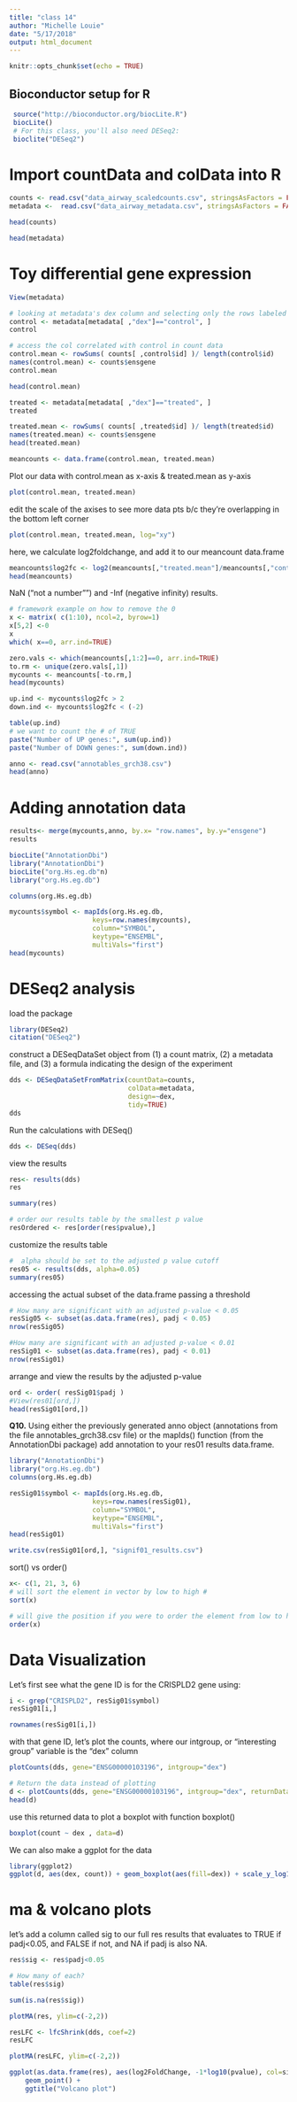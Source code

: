 ```yaml
---
title: "class 14"
author: "Michelle Louie"
date: "5/17/2018"
output: html_document
---
```


```r
knitr::opts_chunk$set(echo = TRUE)
```

## Bioconductor setup for R
```r
 source("http://bioconductor.org/biocLite.R")
 biocLite()
 # For this class, you'll also need DESeq2:
 bioclite("DESeq2")
```

# Import countData and colData into R
```r

counts <- read.csv("data_airway_scaledcounts.csv", stringsAsFactors = FALSE)
metadata <-  read.csv("data_airway_metadata.csv", stringsAsFactors = FALSE)
```

```r
head(counts)
```

```r
head(metadata)
```

# Toy differential gene expression
```r
View(metadata)
```
```r
# looking at metadata's dex column and selecting only the rows labeled "control"
control <- metadata[metadata[ ,"dex"]=="control", ]
control

# access the col correlated with control in count data 
control.mean <- rowSums( counts[ ,control$id] )/ length(control$id) 
names(control.mean) <- counts$ensgene
control.mean 
```

```r
head(control.mean) 
```

```r
treated <- metadata[metadata[ ,"dex"]=="treated", ]
treated

treated.mean <- rowSums( counts[ ,treated$id] )/ length(treated$id) 
names(treated.mean) <- counts$ensgene
head(treated.mean)
```
```r
meancounts <- data.frame(control.mean, treated.mean)
```

Plot our data with control.mean as x-axis & treated.mean as y-axis
```r
plot(control.mean, treated.mean)
```
edit the scale of the axises to see more data pts b/c they're overlapping in the bottom left corner 
```r
plot(control.mean, treated.mean, log="xy")
```

here, we calculate log2foldchange, and add it to our meancount data.frame
```r
meancounts$log2fc <- log2(meancounts[,"treated.mean"]/meancounts[,"control.mean"])
head(meancounts)
```
 NaN (“not a number””) and -Inf (negative infinity) results.
 
```r
# framework example on how to remove the 0 
x <- matrix( c(1:10), ncol=2, byrow=1)
x[5,2] <-0
x
which( x==0, arr.ind=TRUE)
```

```r
zero.vals <- which(meancounts[,1:2]==0, arr.ind=TRUE)
to.rm <- unique(zero.vals[,1])
mycounts <- meancounts[-to.rm,]
head(mycounts)
```
 
```r
up.ind <- mycounts$log2fc > 2
down.ind <- mycounts$log2fc < (-2)
```
 
```r
table(up.ind)
# we want to count the # of TRUE 
paste("Number of UP genes:", sum(up.ind))
paste("Number of DOWN genes:", sum(down.ind))

```


```r
anno <- read.csv("annotables_grch38.csv")
head(anno)
```

# Adding annotation data
```r
results<- merge(mycounts,anno, by.x= "row.names", by.y="ensgene")
results
```

```r
biocLite("AnnotationDbi")
library("AnnotationDbi")
biocLite("org.Hs.eg.db"n)
library("org.Hs.eg.db")
```
```r
columns(org.Hs.eg.db)
```

```r
mycounts$symbol <- mapIds(org.Hs.eg.db,
                     keys=row.names(mycounts),
                     column="SYMBOL",
                     keytype="ENSEMBL",
                     multiVals="first")
head(mycounts)
```

# DESeq2 analysis

load the package
```r
library(DESeq2)
citation("DESeq2")
```

construct a DESeqDataSet object from (1) a count matrix, (2) a metadata file, and (3) a formula indicating the design of the experiment
```r
dds <- DESeqDataSetFromMatrix(countData=counts, 
                              colData=metadata, 
                              design=~dex, 
                              tidy=TRUE)
dds
```

Run the calculations with DESeq()
```r
dds <- DESeq(dds)
```
view the results 
```r
res<- results(dds)
res
```

```r
summary(res)
```
```r
# order our results table by the smallest p value
resOrdered <- res[order(res$pvalue),]
```

customize the results table
```r
#  alpha should be set to the adjusted p value cutoff
res05 <- results(dds, alpha=0.05)
summary(res05)
```

accessing the actual subset of the data.frame passing a threshold 
```r
# How many are significant with an adjusted p-value < 0.05
resSig05 <- subset(as.data.frame(res), padj < 0.05)
nrow(resSig05)

#How many are significant with an adjusted p-value < 0.01
resSig01 <- subset(as.data.frame(res), padj < 0.01)
nrow(resSig01)
```

arrange and view the results by the adjusted p-value
```r
ord <- order( resSig01$padj )
#View(res01[ord,])
head(resSig01[ord,])
```

**Q10.** Using either the previously generated anno object (annotations from the file annotables_grch38.csv file) or the mapIds() function (from the AnnotationDbi package) add annotation to your res01 results data.frame.
```r
library("AnnotationDbi")
library("org.Hs.eg.db")
columns(org.Hs.eg.db)
```

```r
resSig01$symbol <- mapIds(org.Hs.eg.db,
                     keys=row.names(resSig01),
                     column="SYMBOL",
                     keytype="ENSEMBL",
                     multiVals="first")
head(resSig01)
```

```r
write.csv(resSig01[ord,], "signif01_results.csv")
```

sort() vs order()
```r
x<- c(1, 21, 3, 6)
# will sort the element in vector by low to high #
sort(x)

# will give the position if you were to order the element from low to high 
order(x)
```

# Data Visualization

Let’s first see what the gene ID is for the CRISPLD2 gene using:
```r
i <- grep("CRISPLD2", resSig01$symbol)
resSig01[i,]

rownames(resSig01[i,])
```

with that gene ID, let’s plot the counts, where our intgroup, or “interesting group” variable is the “dex” column
```r
plotCounts(dds, gene="ENSG00000103196", intgroup="dex")
```

```r
# Return the data instead of plotting
d <- plotCounts(dds, gene="ENSG00000103196", intgroup="dex", returnData=TRUE)
head(d)
```
use this returned data to plot a boxplot with function boxplot()
```r
boxplot(count ~ dex , data=d)
```

We can also make a ggplot for the data 
```r
library(ggplot2)
ggplot(d, aes(dex, count)) + geom_boxplot(aes(fill=dex)) + scale_y_log10() + ggtitle("CRISPLD2")
```

# ma & volcano plots 
let’s add a column called sig to our full res results that evaluates to TRUE if padj<0.05, and FALSE if not, and NA if padj is also NA.
```r
res$sig <- res$padj<0.05

# How many of each?
table(res$sig)

sum(is.na(res$sig))
```

```r
plotMA(res, ylim=c(-2,2))
```
```r
resLFC <- lfcShrink(dds, coef=2)
resLFC

plotMA(resLFC, ylim=c(-2,2))
```

```r
ggplot(as.data.frame(res), aes(log2FoldChange, -1*log10(pvalue), col=sig)) + 
    geom_point() + 
    ggtitle("Volcano plot")
```


